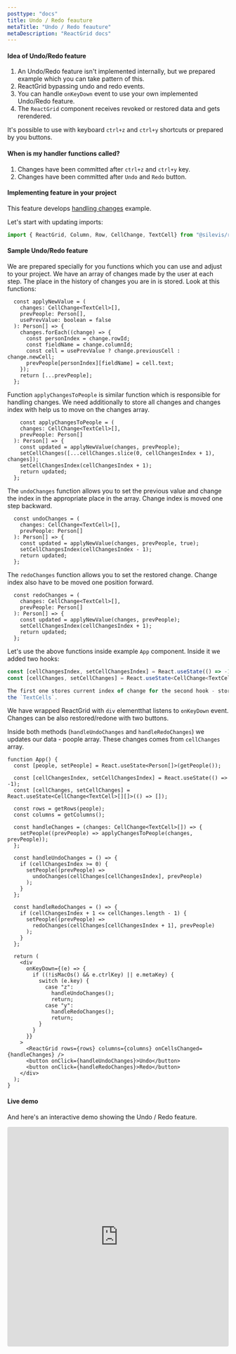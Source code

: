 ```yaml
---
posttype: "docs"
title: Undo / Redo feauture
metaTitle: "Undo / Redo feauture"
metaDescription: "ReactGrid docs"
---
```


#### Idea of Undo/Redo feature

1. An Undo/Redo feature isn't implemented internally, but we prepared example which you can take pattern of this.
2. ReactGrid bypassing undo and redo events.
3. You can handle `onKeyDown` event to use your own implemented Undo/Redo feature.
4. The `ReactGrid` component receives revoked or restored data and gets rerendered.

It's possible to use with keyboard `ctrl+z` and `ctrl+y` shortcuts or prepared by you buttons.

#### When is my handler functions called?

1. Changes have been committed after `ctrl+z` and `ctrl+y` key.
2. Changes have been committed after `Undo` and `Redo` button.

#### Implementing feature in your project

This feature develops [handling changes](/docs/3.1/2-implementing-core-features/1-handling-changes/) example.

Let's start with updating imports:

```ts
import { ReactGrid, Column, Row, CellChange, TextCell} from "@silevis/reactgrid";
```

#### Sample Undo/Redo feature

We are prepared specially for you functions which you can use and adjust to your project.
We have an array of changes made by the user at each step. The place in the history of changes you are in is stored.
Look at this functions:

```tsx
  const applyNewValue = (
    changes: CellChange<TextCell>[],
    prevPeople: Person[],
    usePrevValue: boolean = false
  ): Person[] => {
    changes.forEach((change) => {
      const personIndex = change.rowId;
      const fieldName = change.columnId;
      const cell = usePrevValue ? change.previousCell : change.newCell;
      prevPeople[personIndex][fieldName] = cell.text;
    });
    return [...prevPeople];
  };
```
Function `applyChangesToPeople` is similar function which is responsible for handling changes.
We need additionally to store all changes and changes index with help us to move on the changes array.

```tsx
    const applyChangesToPeople = (
    changes: CellChange<TextCell>[],
    prevPeople: Person[]
  ): Person[] => {
    const updated = applyNewValue(changes, prevPeople);
    setCellChanges([...cellChanges.slice(0, cellChangesIndex + 1), changes]);
    setCellChangesIndex(cellChangesIndex + 1);
    return updated;
  };
```

The `undoChanges` function allows you to set the previous value and change the index in the appropriate place in the array.
Change index is moved one step backward. 

```tsx
  const undoChanges = (
    changes: CellChange<TextCell>[],
    prevPeople: Person[]
  ): Person[] => {
    const updated = applyNewValue(changes, prevPeople, true);
    setCellChangesIndex(cellChangesIndex - 1);
    return updated;
  };
```
The `redoChanges` function allows you to set the restored change. Change index also have to be moved one position forward.

```tsx
  const redoChanges = (
    changes: CellChange<TextCell>[],
    prevPeople: Person[]
  ): Person[] => {
    const updated = applyNewValue(changes, prevPeople);
    setCellChangesIndex(cellChangesIndex + 1);
    return updated;
  };
```

Let's use the above functions inside example `App` component. Inside it we added two hooks:

```ts
const [cellChangesIndex, setCellChangesIndex] = React.useState(() => -1);
const [cellChanges, setCellChanges] = React.useState<CellChange<TextCell>[][]>(() => []);

The first one stores current index of change for the second hook - storing an array of changes that has been affected on 
the `TextCells`.
```
We have wrapped ReactGrid with `div` elementthat listens to `onKeyDown` event. 
Changes can be also restored/redone with two buttons.

Inside both methods (`handleUndoChanges` and `handleRedoChanges`) we updates our data - poople array.
These changes comes from `cellChanges` array.

```tsx
function App() {
  const [people, setPeople] = React.useState<Person[]>(getPeople());

  const [cellChangesIndex, setCellChangesIndex] = React.useState(() => -1);
  const [cellChanges, setCellChanges] = React.useState<CellChange<TextCell>[][]>(() => []);
  
  const rows = getRows(people);
  const columns = getColumns();

  const handleChanges = (changes: CellChange<TextCell>[]) => { 
    setPeople((prevPeople) => applyChangesToPeople(changes, prevPeople)); 
  }; 

  const handleUndoChanges = () => {
    if (cellChangesIndex >= 0) {
      setPeople((prevPeople) =>
        undoChanges(cellChanges[cellChangesIndex], prevPeople)
      );
    }
  };

  const handleRedoChanges = () => {
    if (cellChangesIndex + 1 <= cellChanges.length - 1) {
      setPeople((prevPeople) =>
        redoChanges(cellChanges[cellChangesIndex + 1], prevPeople)
      );
    }
  };

  return (
    <div
      onKeyDown={(e) => {
        if ((!isMacOs() && e.ctrlKey) || e.metaKey) {
          switch (e.key) {
            case "z":
              handleUndoChanges();
              return;
            case "y":
              handleRedoChanges();
              return;
          }
        }
      }}
    >
      <ReactGrid rows={rows} columns={columns} onCellsChanged={handleChanges} />
      <button onClick={handleUndoChanges}>Undo</button>
      <button onClick={handleRedoChanges}>Redo</button>
    </div>
  );
}
```

#### Live demo

And here's an interactive demo showing the Undo / Redo feature.

<iframe src="https://codesandbox.io/embed/undo-redo-feature-dpozf?fontsize=14&hidenavigation=1&theme=dark"
  style="width:100%; height:500px; border:0; border-radius: 4px; overflow:hidden;"
  title="reactgrid-undo-redo-feature"
  allow="accelerometer; ambient-light-sensor; camera; encrypted-media; geolocation; gyroscope; hid; microphone; midi; payment; usb; vr; xr-spatial-tracking"
  sandbox="allow-forms allow-modals allow-popups allow-presentation allow-same-origin allow-scripts"
></iframe>